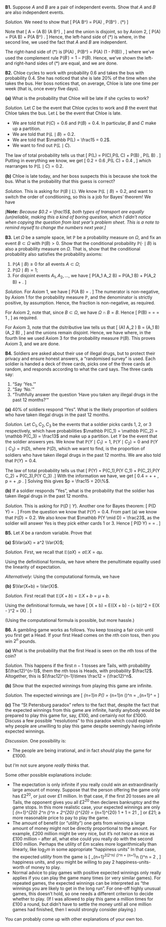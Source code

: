 :::: {.myq}
**B1.** Suppose $A$ and $B$ are a pair of independent events. Show that $A$ and $B^\comp$ are also independent events.

::: {.myanswers data-latex=""}
*Solution.* 
We need to show that
\[ \mathbb P(A \cap B^\comp) = \mathbb P(A) \, \mathbb P(B^\comp) . \qquad (*) \]

Note that
\[ A = (A \cap B) \cup (A \cap B^\comp) , \]
and the union is disjoint, so by Axiom 2,
\[ \mathbb P(A) = \mathbb P(A \cap B) + \mathbb P(A \cap B^\comp) . \]
Hence, the left-hand side of $(*)$ is
\begin{align*}
\mathbb P(A \cap B^\comp)
&= \mathbb P(A) - \mathbb P(A \cap B) \\
&= \mathbb P(A) - \mathbb P(A)\,\mathbb P(B) \\
&= \mathbb P(A) \big(1 - \mathbb P(B)\big) ,
\end{align*}
where, in the second line, we used the fact that $A$ and $B$ are independent.

The right-hand side of $(*)$ is
\[\mathbb P(A) \, \mathbb P(B^\comp) = \mathbb P(A) \big(1 - \mathbb P(B)\big) , \]
where we've used the complement rule $\mathbb P(B^\comp) = 1- \mathbb P(B)$. Hence, we've shown the left- and right-hand sides of $(*)$ are equal, and we are done.
:::
::::

::::: {.myq}
**B2.** Chloe cycles to work with probability $0.6$ and takes the bus with probability $0.4$. She has noticed that she is late 20% of the time when she takes the bus. Her boss notices that, on average, Chloe is late one time per week (that is, once every five days).

:::: {.subq}
**(a)** What is the probability that Chloe will be late if she cycles to work?

::: {.myanswers data-latex=""}
*Solution.* 
Let $C$ be the event that Chloe cycles to work and $B$ the event that Chloe takes the bus. Let $L$ be the event that Chloe is late.

* We are told that $\mathbb P(C) = 0.6$ and $\mathbb P(B) = 0.4$. In particular, $B$ and $C$ make up a partition.
* We are told that $\mathbb P(L \mid B) = 0.2$.
* We are told that $\mathbb P(L) = \frac15 = 0.2$.
* We want to find out $\mathbb P(L  \mid C)$.

The law of total probability tells us that
\[  \mathbb P(L) = \mathbb P(C)\,\mathbb P(L \mid C) + \mathbb P(B) \, \mathbb P(L \mid B) . \]
Putting in everything we know, we get
\[ 0.2 = 0.6 \,\mathbb P(L \mid C) + 0.4 \times 0.2 , \]
which rearranges to $\mathbb P(L \mid C) = 0.2$.
:::
::::

:::: {.subq}
**(b)** Chloe is late today, and her boss suspects this is because she took the bus. What is the probability that this guess is correct?

::: {.myanswers data-latex=""}
*Solution.*
This is asking for $\mathbb P(B \mid L)$. We know $\mathbb P(L \mid B) = 0.2$, and want to switch the order of conditioning, so this is a job for Bayes' theorem! We have
\begin{align*}
\mathbb P(B \mid L) &= \frac{\mathbb P(B) \, \mathbb (L \mid B)}{\mathbb P(L)} \\
  &= \frac{0.4 \times 0.2}{0.2} \\
  &= 0.4 .
\end{align*}
:::
::::

*[**Note:** Because $0.2 = \frac15$, both types of transport are equally (un)reliable, making this a kind of boring question, which I didn't notice when copying the question from last year's problem sheet. This is a note to remind myself to change the numbers next year.]*
:::::

:::: {.myq}
**B3.** Let $\Omega$ be a sample space, let $\mathbb P$ be a probability measure on $\Omega$, and fix an event $B \subset \Omega$ with $\mathbb P(B) > 0$. Show that the conditional probability $\mathbb P( {\cdot} \mid B)$ is also a probability measure on $\Omega$. That is, show that the conditional probability also satisfies the probability axioms:

1. $\mathbb P(A \mid B) \geq 0$ for all events $A \subset \Omega$;
1. $\mathbb P(\Omega \mid B) = 1$;
1. For disjoint events $A_1, A_2, \dots$, we have
\[ \mathbb P(A_1 \cup A_2 \cup \cdots \mid B) = \mathbb P(A_1 \mid B) + \mathbb P(A_2 \mid B) + \cdots . \]

::: {.myanswers data-latex=""}
*Solution.*
For Axiom 1, we have
\[ \mathbb P(A \mid B) = \frac{\mathbb P(A \cap B)}{\mathbb P(B)} . \]
The numerator is non-negative, by Axiom 1 for the probability measure $\mathbb P$, and the denominator is strictly positive, by assumption. Hence, the fraction is non-negative, as required.

For Axiom 2, note that, since $B \subset \Omega$, we have $\Omega \cap B = B$. Hence
\[ \mathbb P(\Omega \mid B) = \frac{\mathbb P(\Omega \cap B)}{\mathbb P(B)} = \frac{\mathbb P(B)}{\mathbb P(B)} = 1 , \]
as required.

For Axiom 3, note that the dsitributive law tells us that
\[ (A1 \cup A_2 \cup \cdots) \cap B = (A_1 \cap B) \cup (A_2 \cap B) \cup \cdots , \]
and the unions remain disjoint. Hence, we have
\begin{align*}
\mathbb P(A_1 &\cup A_2 \cup \cdots \mid B) \\
&= \frac{\mathbb P\big((A_1 \cup A_2 \cup \cdots) \cap B\big)}{\mathbb P(B)} \\
&= \frac{\mathbb P\big((A_1 \cap B) \cup (A_2 \cap B) \cup \dots\big)}{\mathbb P(B)} \\
&= \frac{\mathbb P(A_1 \cap B) + \mathbb P(A_2 \cap B) + \cdots}{\mathbb P(B)} \\
&= \frac{\mathbb P(A_1 \cap B)}{\mathbb P(B)} + \frac{\mathbb P(A_2 \cap B)}{\mathbb P(B)} + \cdots \\
&= \mathbb P(A_1 \mid B) + \mathbb P(A_2 \mid B) + \cdots, 
\end{align*}
where, in the fourth line we used Axiom 3 for the probability measure $\mathbb P(B)$. This proves Axiom 3, and we are done.
:::
::::

::::: {.myq}
**B4.** Soldiers are asked about their use of illegal drugs, but to protect their privacy and ensure honest answers, a "randomised survey" is used. Each soldier is handed a deck of three cards, picks one of the three cards at random, and responds according to what the card says. The three cards say:

1. "Say 'Yes.'"
2. "Say 'No.'"
3. "Truthfully answer the question 'Have you taken any illegal drugs in the past 12 months?'"

:::: {.subq}
**(a)** 40% of soldiers respond "Yes". What is the likely proportion of soldiers who have taken illegal drugs in the past 12 months.

::: {.myanswers data-latex=""}
*Solution.*
Let $C_1, C_2, C_3$ be the events that a soldier picks cards 1, 2, or 3 respectively, which have probabilities $\mathbb P(C_1) = \mathbb P(C_2) = \mathbb P(C_3) = \frac13$ and make up a partition. Let $Y$ be the event that the soldier answers yes. We know that $\mathbb P(Y \mid C_1) = 1$, $\mathbb P(Y \mid C_2) = 0$ and $\mathbb P(Y \mid C_3) = \mathbb P(D)$, where $\mathbb P(D)$, which we want to find, is the proportion of soldiers who have taken illegal drugs in the past 12 months. We are also told that $\mathbb P(Y) = 0.4$.

The law of total probability tells us that
\[ \mathbb P(Y) = \mathbb P(C_1)\,\mathbb P(Y \mid C_1) + \mathbb P(C_2)\,\mathbb P(Y \mid C_2) + 
\mathbb P(C_3)\,\mathbb P(Y \mid C_3) .\]
With the information we have, we get
\[ 0.4 = \tfrac13 \times 1 + \tfrac13 \times 0 + \tfrac13 \, p = \tfrac13 + \tfrac13 \,p . \]
Solving this gives $p = \frac15 = 20\%$.
:::
::::

:::: {.subq}
**(b)** If a soldier responds "Yes", what is the probability that the soldier has taken illegal drugs in the past 12 months.

::: {.myanswers data-latex=""}
*Solution.*
This is asking for $\mathbb P(D \mid Y)$. Another one for Bayes theorem:
\[ \mathbb P(D \mid Y) = \frac{\mathbb P(D) \mathbb P(Y \mid D)}{\mathbb P(Y)} . \]
From the question we know that $\mathbb P(Y) = 0.4$. From part (a) we know that $\mathbb P(D) = 0.2$. We also know that $\mathbb P(Y \mid D) = \frac23$, as the soldier will answer Yes is they pick either cards 1 or 3. Hence
\[ \mathbb P(D \mid Y) = \frac{0.2 \times \frac23}{0.4} = \frac13 . \]
:::
::::
:::::

::::: {.myq}
**B5.** Let $X$ be a random variable. Prove that

:::: {.subq}
**(a)** $\Var(aX) = a^2 \Var(X)$;

::: {.myanswers data-latex=""}
*Solution.*
First, we recall that $\mathbb E(aX) = a\mathbb EX = a\mu$.

Using the definitional formula, we have
\begin{multline}
\Var(aX) = \mathbb E(aX - a\mu)^2 = \mathbb E\big(a(X-\mu)\big)^2 
= \mathbb E \big(a^2(X-\mu)^2\big) = a^2 \mathbb E(X - \mu)^2 = a^2 \Var(X) ,
\end{multline}
where the penultimate equality used the linearity of expectation.

*Alternatively:* Using the computational formula, we have

\begin{multline}
\Var(aX) = \mathbb E(aX)^2 - (a\mu)^2 = \mathbb E(a^2X^2) - a^2 \mu^2 
= a^2 \mathbb EX^2 - a^2\mu^2 = a^2 (\mathbb EX^2 - \mu^2) = a^2 \Var(X) .
\end{multline}
:::
::::

:::: {.subq}
**(b)** $\Var(X+b) = \Var(X)$.

::: {.myanswers data-latex=""}
*Solution.*
First recall that $\mathbb E(X + b) = \mathbb EX + b = \mu + b$.

Using the definitional formula, we have
\[ \Var(X + b) = \mathbb E\big((X + b) - (\mu + b)\big)^2 = \mathbb E(X - \mu)^2 = \Var(X) . \]

(Using the computational formula is possible, but more hassle.)
:::
::::
:::::

::::: {.myq}
**B6.** A gambling game works as follows. You keep tossing a fair coin until you first get a Head. If your first Head comes on the $n$th coin toss, then you win $2^n$ pounds.

:::: {.subq}
**(a)** What is the probability that the first Head is seen on the $n$th toss of the coin?

::: {.myanswers data-latex=""}
*Solution.*
This happens if the first $n-1$ tosses are Tails, with probability $(\frac12)^{n-1}$, them the $n$th toss is Heads, with probability $\frac12$. Altogether, this is $(\frac12)^{n-1}\times \frac12 = (\frac12)^n$.
:::
::::

:::: {.subq}
**(b)** Show that the expected winnings from playing this game are infinite.

::: {.myanswers data-latex=""}
*Solution.*
The expected winnings are
\[ \sum_{n=1}^\infty 2^n \times \mathbb P(\text{first Head on $n$th toss}) = \sum_{n=1}^\infty 2^n \times \big(\tfrac12\big)^n = \sum_{n=1}^\infty 1 = \infty \]
:::
::::

:::: {.subq}
**(c)** The "St Petersburg paradox" refers to the fact that, despite the fact that the expected winnings from this game are infinite, hardly anybody would be prepared to play this game for, say, £100, and certainly not for £1000. Discuss a few possible "resolutions" to this paradox which could explain why people are unwilling to play this game despite seemingly having infinite expected winnings.

::: {.myanswers data-latex=""}
*Discussion.*
One possibility is:

* The people are being irrational, and in fact *should* play the game for £1000.

but I'm not sure anyone *really* thinks that.

Some other possible explanations include:

* The expectation is only infinite if you really could win an extraordinarily large amount of money. Suppose that the person offering the game only has £$2^{20}$, or just over £1 million. In that case, if the first 20 tosses are all Tails, the opponent gives you all £$2^{20}$ then declares bankruptcy and the game stops. In this more realistic case, your expected winnings are only
\[  \sum_{n=1}^{20} 2^n \times \big(\tfrac12\big)^n + 2^{20} \times \big(\tfrac12\big)^{20} = \sum_{n=1}^{20} 1 + 1 = 21 , \]
or £21; a more reasonable price to pay to play the game.
* The amount of benefit (or "utility") one gets from winning a large amount of money might not be directly proportional to the amount. For example, £200 million might be very nice, but it's not *twice* as nice as £100 million -- after all, what else could you really do with the second £100 million. Perhaps the utility of £$m$ scales more logarithmically than linearly, like $\log_2 m$ in some appropriate "happiness units" In that case, the expected *utility* from the game is
\[ \sum_{n=1}^\infty \log_2(2^n) \times \big(\tfrac12\big)^n = \sum_{n=1}^\infty n \times \big(\tfrac12\big)^n = 2 , \]
happiness units, and you might be willing to pay 2 happiness-units-worth of money to play.
* Normal advice to play games with positive expected winnings only really applies if you can play the game many times (or very similar games). For repeated games, the expected winnings can be interpreted as "the winnings you are likely to get in the long run". For one-off highly unusual games, this doesn't hold, so one needs a different criterion to decide whether to play. (If I was allowed to play this game a million times for £100 a round, but didn't have to settle the money until all one million games had finished, then I would strongly consider playing.)

You can probably come up with other explanations of your own too.
:::
::::
:::::